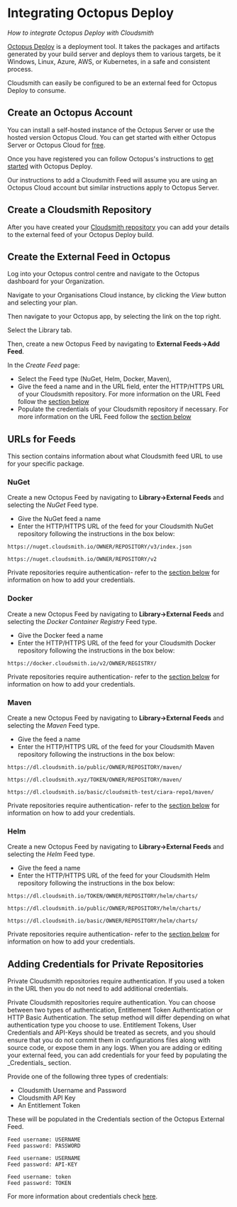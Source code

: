 

# Integrating Octopus Deploy

_How to integrate Octopus Deploy with Cloudsmith_

[Octopus Deploy](https://octopus.com/) is a deployment tool. It takes the packages and artifacts generated by your build server and deploys them to various targets, be it Windows, Linux, Azure, AWS, or Kubernetes, in a safe and consistent process.

Cloudsmith can easily be configured to be an external feed for Octopus Deploy to consume.

## Create an Octopus Account

You can install a self-hosted instance of the Octopus Server or use the hosted version Octopus Cloud. You can get started with either Octopus Server or Octopus Cloud for [free](https://octopus.com/start).

Once you have registered you can follow Octopus's instructions to [get started](https://octopus.com/docs/getting-started/first-deployment) with Octopus Deploy. 

Our instructions to add a Cloudsmith Feed will assume you are using an Octopus Cloud account but similar instructions apply to Octopus Server.

## Create a Cloudsmith Repository

After you have created your [Cloudsmith repository](/repositories/create-a-repository) you can add your details to the external feed of your Octopus Deploy build.

## Create the External Feed in Octopus

Log into your Octopus control centre and navigate to the Octopus dashboard for your Organization. 

Navigate to your Organisations Cloud instance, by clicking the _View_ button and selecting your plan. 
<BlockImage src={screenshotb8f5c39} alt="" align="left"></BlockImage>

Then navigate to your Octopus app, by selecting the link on the top right.
<BlockImage src={screenshotc8bc307} alt="" align="left"></BlockImage>

Select the Library tab.
<BlockImage src={screenshot6d9483c} alt="" align="left"></BlockImage>

Then, create a new Octopus Feed by navigating to **External Feeds->Add Feed**.
<BlockImage src={screenshot87d18b1} alt="" align="left"></BlockImage>

<BlockImage src={screenshot8417c65} alt="" align="left"></BlockImage>

In the _Create Feed_ page:

- Select the Feed type (NuGet, Helm, Docker, Maven), 
- Give the feed a name and in the URL field, enter the HTTP/HTTPS URL of your Cloudsmith repository. For more information on the URL Feed follow the [section below](#urls-for-feeds)
- Populate the credentials of your Cloudsmith repository if necessary. For more information on the URL Feed follow the [section below](#adding-credentials-for-private-repositories)
<BlockImage src={screenshota1bdaca} alt="" align="left"></BlockImage>

## URLs for Feeds

This section contains information about what Cloudsmith feed URL to use for your specific package.

### NuGet

Create a new Octopus Feed by navigating to **Library->External Feeds** and selecting the _NuGet_ Feed type.
<BlockImage src={screenshot29a120f} alt="" align="left"></BlockImage>

- Give the NuGet feed a name
- Enter the HTTP/HTTPS URL of the feed for your Cloudsmith NuGet repository following the instructions in the box below: 

```text NuGet V3
https://nuget.cloudsmith.io/OWNER/REPOSITORY/v3/index.json
```
```text NuGet V2
https://nuget.cloudsmith.io/OWNER/REPOSITORY/v2
```

Private repositories require authentication- refer to the [section below](#adding-credentials-for-private-repositories) for information on how to add your credentials.

### Docker

Create a new Octopus Feed by navigating to **Library->External Feeds** and selecting the _Docker Container Registry_ Feed type.
<BlockImage src={screenshot9d80006} alt="" align="left"></BlockImage>

- Give the Docker feed a name
- Enter the HTTP/HTTPS URL of the feed for your Cloudsmith Docker repository following the instructions in the box below: 

```
https://docker.cloudsmith.io/v2/OWNER/REGISTRY/
```

Private repositories require authentication- refer to the [section below](#adding-credentials-for-private-repositories) for information on how to add your credentials.

### Maven

Create a new Octopus Feed by navigating to **Library->External Feeds** and selecting the _Maven_ Feed type.
<BlockImage src={screenshotbb63608} alt="" align="left"></BlockImage>

- Give the feed a name
- Enter the HTTP/HTTPS URL of the feed for your Cloudsmith Maven repository following the instructions in the box below: 

```text Public URL with no authentication
https://dl.cloudsmith.io/public/OWNER/REPOSITORY/maven/
```
```text Entitlement Token Authentication
https://dl.cloudsmith.xyz/TOKEN/OWNER/REPOSITORY/maven/
```
```text HTTP Basic Authentication
https://dl.cloudsmith.io/basic/cloudsmith-test/ciara-repo1/maven/
```

Private repositories require authentication- refer to the [section below](#adding-credentials-for-private-repositories) for information on how to add your credentials.

### Helm

Create a new Octopus Feed by navigating to **Library->External Feeds** and selecting the _Helm_ Feed type.
<BlockImage src={screenshot6eba1c8} alt="" align="left"></BlockImage>

- Give the feed a name
- Enter the HTTP/HTTPS URL of the feed for your Cloudsmith Helm repository following the instructions in the box below:

```shell Entitlement Token Authentication
https://dl.cloudsmith.io/TOKEN/OWNER/REPOSITORY/helm/charts/
```
```text Public URL with no authentication
https://dl.cloudsmith.io/public/OWNER/REPOSITORY/helm/charts/
```
```text
https://dl.cloudsmith.io/basic/OWNER/REPOSITORY/helm/charts/
```

Private repositories require authentication- refer to the [section below](#adding-credentials-for-private-repositories) for information on how to add your credentials.

## Adding Credentials for Private Repositories

Private Cloudsmith repositories require authentication. If you used a token in the URL then you do not need to add additional credentials. 

<Note variant="note" headline="Private Repositories">
Private Cloudsmith repositories require authentication.  You can choose between two types of authentication, Entitlement Token Authentication or HTTP Basic Authentication. 
The setup method will differ depending on what authentication type you choose to use.
</Note>

<Note variant="warning" headline="Warning">
Entitlement Tokens, User Credentials and API-Keys should be treated as secrets, and you should ensure that you do not commit them in configurations files along with source code, or expose them in any logs.
</Note>
When you are adding or editing your external feed, you can add credentials for your feed by populating the _Credentials_ section. 
<BlockImage src={screenshotff13d50} alt="" align="left"></BlockImage>

Provide one of the following three types of credentials:

- Cloudsmith Username and Password
- Cloudsmith API Key
- An Entitlement Token

These will be populated in the Credentials section of the Octopus External Feed. 

```text Username + password
Feed username: USERNAME
Feed password: PASSWORD
```
```text API Key
Feed username: USERNAME
Feed password: API-KEY
```
```text Entitlement Token
Feed username: token
Feed password: TOKEN
```

For more information about credentials check [here](/formats/docker-registry#private-registries).
